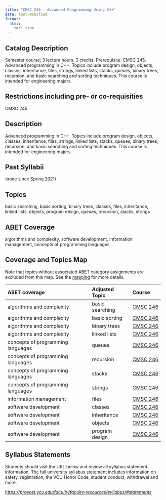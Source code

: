 ```yaml
---
title: "CMSC 246 - Advanced Programming Using C++"
date: last-modified
format:
  html:
    toc: true
---
```


## Catalog Description

Semester course; 3 lecture hours. 3 credits. Prerequisite: CMSC 245. Advanced programming in C++. Topics include program design, objects, classes, inheritance, files, strings, linked lists, stacks, queues, binary trees, recursion, and basic searching and sorting techniques. This course is intended for engineering majors.


## Restrictions including pre- or co-requisities
 
CMSC 245.

## Description

Advanced programming in C++. Topics include program design, objects, classes, inheritance, files, strings, linked lists, stacks, queues, binary trees, recursion, and basic searching and sorting techniques. This course is intended for engineering majors.

## Past Syllabii

(none since Spring 2021)

## Topics

basic searching, basic sorting, binary trees, classes, files, inheritance, linked lists, objects, program design, queues, recursion, stacks, strings

## ABET Coverage

algorithms and complexity, software development, information management, concepts of programming languages

## Coverage and Topics Map

Note that topics without associated ABET category assignments are excluded from this map.  See the [mapping](https://docs.google.com/spreadsheets/d/1qrN3L7eRLsM-aVMHYaLQN-FMYtrTJf0_h6dLKlUdPkk/edit#gid=338318647) for more details.

ABET coverage                      Adjusted Topic    Course
---------------------------------  ----------------  ----------------------------------
algorithms and complexity          basic searching   <a href='CMSC246.qmd'>CMSC 246</a>
algorithms and complexity          basic sorting     <a href='CMSC246.qmd'>CMSC 246</a>
algorithms and complexity          binary trees      <a href='CMSC246.qmd'>CMSC 246</a>
algorithms and complexity          linked lists      <a href='CMSC246.qmd'>CMSC 246</a>
concepts of programming languages  queues            <a href='CMSC246.qmd'>CMSC 246</a>
concepts of programming languages  recursion         <a href='CMSC246.qmd'>CMSC 246</a>
concepts of programming languages  stacks            <a href='CMSC246.qmd'>CMSC 246</a>
concepts of programming languages  strings           <a href='CMSC246.qmd'>CMSC 246</a>
information management             files             <a href='CMSC246.qmd'>CMSC 246</a>
software development               classes           <a href='CMSC246.qmd'>CMSC 246</a>
software development               inheritance       <a href='CMSC246.qmd'>CMSC 246</a>
software development               objects           <a href='CMSC246.qmd'>CMSC 246</a>
software development               program design    <a href='CMSC246.qmd'>CMSC 246</a>


## Syllabus Statements

Students should visit the URL below and review all syllabus statement information. The full university syllabus statement includes information on safety, registration, the VCU Honor Code, student conduct, withdrawal and more.

*<https://provost.vcu.edu/faculty/faculty-resources/syllabus/#statements>*


